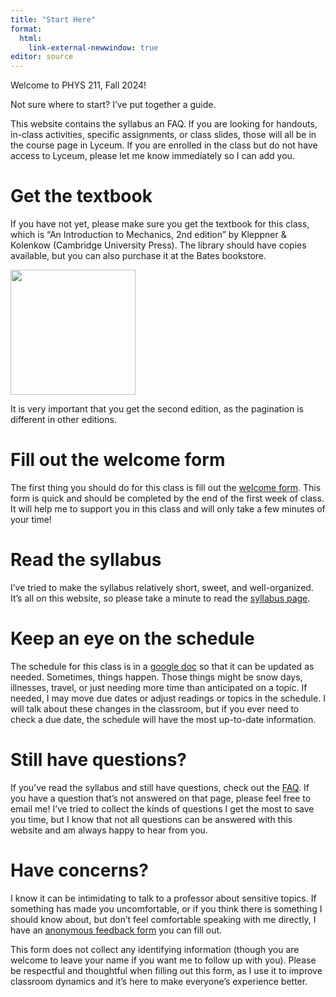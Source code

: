 ```yaml
---
title: "Start Here"
format: 
  html:
    link-external-newwindow: true
editor: source
---
```


Welcome to PHYS 211, Fall 2024!

Not sure where to start? I've put together a guide.

This website contains the syllabus an FAQ. If you are looking for handouts, in-class activities, specific assignments, or class slides, those will all be in the course page in Lyceum. If you are enrolled in the class but do not have access to Lyceum, please let me know immediately so I can add you.

# Get the textbook

If you have not yet, please make sure you get the textbook for this class, which is "An Introduction to Mechanics, 2nd edition" by Kleppner & Kolenkow (Cambridge University Press). The library should have copies available, but you can also purchase it at the Bates bookstore.

![](images/KandK.jpg){width=200}

It is very important that you get the second edition, as the pagination is different in other editions.

# Fill out the welcome form

The first thing you should do for this class is fill out the [welcome form](https://forms.gle/b6iFdzaH4ZTQhY2G7). This form is quick and should be completed by the end of the first week of class. It will help me to support you in this class and will only take a few minutes of your time!

# Read the syllabus

I've tried to make the syllabus relatively short, sweet, and well-organized. It's all on this website, so please take a minute to read the [syllabus page](syllabus.qmd).

# Keep an eye on the schedule

The schedule for this class is in a [google doc](https://docs.google.com/spreadsheets/d/1Oa5DOrJSYn9FjScxstXVl5GqbK4QU8z5TM0DqPHljqs/edit?usp=sharing) so that it can be updated as needed. Sometimes, things happen. Those things might be snow days, illnesses, travel, or just needing more time than anticipated on a topic. If needed, I may move due dates or adjust readings or topics in the schedule. I will talk about these changes in the classroom, but if you ever need to check a due date, the schedule will have the most up-to-date information.

# Still have questions?

If you've read the syllabus and still have questions, check out the [FAQ](FAQ.qmd). If you have a question that's not answered on that page, please feel free to email me! I've tried to collect the kinds of questions I get the most to save you time, but I know that not all questions can be answered with this website and am always happy to hear from you.

# Have concerns?

I know it can be intimidating to talk to a professor about sensitive topics. If something has made you uncomfortable, or if you think there is something I should know about, but don't feel comfortable speaking with me directly, I have an [anonymous feedback form](https://forms.gle/h1dzxVJKPEVo3v467) you can fill out. 

This form does not collect any identifying information (though you are welcome to leave your name if you want me to follow up with you). Please be respectful and thoughtful when filling out this form, as I use it to improve classroom dynamics and it's here to make everyone's experience better.
